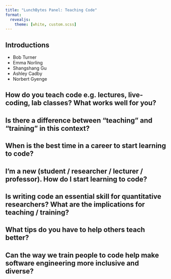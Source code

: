 ```yaml
---
title: "LunchBytes Panel: Teaching Code"
format:
  revealjs: 
    theme: [white, custom.scss]
---
```


## Introductions

- Bob Turner
- Emma Norling
- Shangshang Gu
- Ashley Cadby
- Norbert Gyenge

## How do you teach code e.g. lectures, live-coding, lab classes? What works well for you?

## Is there a difference between “teaching” and “training” in this context?

## When is the best time in a career to start learning to code?

## I’m a new (student / researcher / lecturer / professor). How do I start learning to code?

## Is writing code an essential skill for quantitative researchers? What are the implications for teaching / training?

## What tips do you have to help others teach better?

## Can the way we train people to code help make software engineering more inclusive and diverse?
